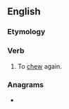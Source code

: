 ==English==

===Etymology===
{{prefix|en|re|chew}}

===Verb===
{{en-verb}}

# To [[chew]] again.

===Anagrams===
* {{anagrams|en|chewer|chewre}}